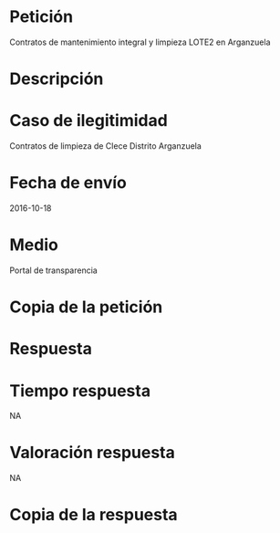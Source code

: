 Petición
========

Contratos de mantenimiento integral y limpieza LOTE2 en Arganzuela

Descripción
===========

Caso de ilegitimidad
====================

Contratos de limpieza de Clece Distrito Arganzuela

Fecha de envío
==============

2016-10-18

Medio
=====

Portal de transparencia

Copia de la petición
====================

Respuesta
=========

Tiempo respuesta
================

NA

Valoración respuesta
====================

NA

Copia de la respuesta
=====================
